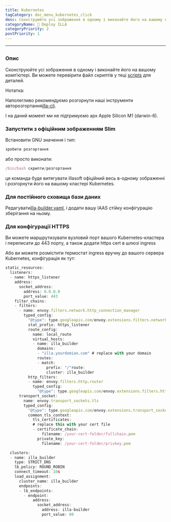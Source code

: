 ```yaml
---
title: Kubernetes
tagCategory: doc_menu_kubernetes_click
desc: Сконструюйте усі зображення в одному і виконайте його на вашому комп’ютері.
categoryName: 👷 Deploy ILLA
categoryPriority: 2
postPriority: 1
---
```


* * *

## <h2 hidden>Kubernetes</h2>

### Опис

Сконструюйте усі зображення в одному і виконайте його на вашому комп’ютері. Ви можете перевірити файл скриптів у теці [scripts](https://github.com/illacloud/deploy-illa-manually/blob/main/kubernetes/scripts) для деталей.

Нотатка:

Наполегливо рекомендуємо розгорнути наші інструменти авторозгортання[illa-cli](https://github.com/illacloud/illa).

І на даний момент ми не підтримуємо арх Apple Silicon M1 (darwin-6).

### Запустити з офіційним зображенням Slim

Встановити GNU значення і тип:

```jsx
зробити розгортання
```

або просто виконати:

```jsx
/bin/bash скрипти/розгортання
```

ця команда буде витягувати illasoft офіційний весь в-одному зображенні і розгорнути його на вашому кластері Kubernetes.

### Для постійного сховища бази даних

Редагувати[illa-builder.yaml](https://github.com/illacloud/deploy-illa-manually/blob/main/kubernetes/illa-builder.yaml), і додати вашу IAAS стійку конфігурацію зберігання на ньому.

### Для конфігурації HTTPS

Ви можете маршрутизувати вузловий порт вашого Kubernetes-кластера і переписати до 443 порту, а також додати https cert в шлюзі ingress

Або ви можете розмістити термостат ingress вручну до вашого сервера Kubernetes, конфігурація як тут:

```jsx
static_resources:
  listeners:
  - name: https_listener
    address:
      socket_address:
        address: 0.0.0.0
        port_value: 443
    filter_chains:
    - filters:
      - name: envoy.filters.network.http_connection_manager
        typed_config:
          "@type": type.googleapis.com/envoy.extensions.filters.network.http_connection_manager.v3.HttpConnectionManager
          stat_prefix: https_listener
          route_config:
            name: local_route
            virtual_hosts:
            - name: illa_builder
              domains:
              - "illa.yourdomian.com" # replace with your domain
              routes:
              - match:
                  prefix: "/"route:
                  cluster: illa_builder
          http_filters:
          - name: envoy.filters.http.router
            typed_config:
              "@type": type.googleapis.com/envoy.extensions.filters.http.router.v3.Router
      transport_socket:
        name: envoy.transport_sockets.tls
        typed_config:
          "@type": type.googleapis.com/envoy.extensions.transport_sockets.tls.v3.DownstreamTlsContext
          common_tls_context:
            tls_certificates:
            # replace this with your cert file
            - certificate_chain:
                filename: /your-cert-folder/fullchain.pem
              private_key:
                filename: /your-cert-folder/privkey.pem

  clusters:
  - name: illa_builder
    type: STRICT_DNS
    lb_policy: ROUND_ROBIN
    connect_timeout: 10s
    load_assignment:
      cluster_name: illa_builder
      endpoints:
      - lb_endpoints:
        - endpoint:
            address:
              socket_address:
                address: illa-builder
                port_value: 80
```

